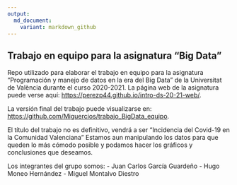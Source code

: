 ---
output: 
  md_document:
    variant: markdown_github
---

## Trabajo en equipo para la asignatura "Big Data"

Repo utilizado para elaborar el trabajo en equipo para la asignatura "Programación y manejo de datos en la era del Big Data" de la Universitat de València durante el curso 2020-2021. La página web de la asignatura puede verse aquí: <https://perezp44.github.io/intro-ds-20-21-web/>.

<!-- El párrafo de arriba has de dejarlo tal cual. No has de cambiar nada!!-->

<!-- En la linea de abajo has de sustituir "perezp44" por tu usuario de Github-->
La versión final del trabajo puede visualizarse en: <https://github.com/Miguercios/trabajo_BigData_equipo>. 


<!-- Abajo podéis escribir lo que queráis, igual un resumen del trabajo, o ..., o ... pero al menos, tenéis que poner el título del trabajo y el nombre de los componentes del equipo-->

El título del trabajo no es definitivo, vendrá a ser "Incidencia del Covid-19 en la Comunidad Valenciana"
Estamos aun manipulando los datos para que queden lo más cómodo posible y podamos hacer los gráficos y conclusiones que deseamos.

Los integrantes del grupo somos:
- Juan Carlos García Guardeño
- Hugo Moneo Hernández
- Miguel Montalvo Diestro



<!-- Finalmente, acuérdate que cuando hayas hecho los cambios y hayas dejado este archivo como hayáis decidido, TENEIS que knittearlo para que los cambio se actualicen en el fichero Readme.md, que es el que finalmente se visualizará en Github-->

